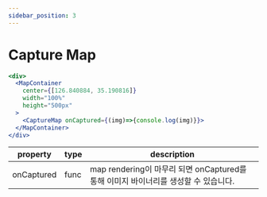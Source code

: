 ```yaml
---
sidebar_position: 3
---
```


# Capture Map

```jsx
<div>
  <MapContainer
    center={[126.840884, 35.190816]}
    width="100%"
    height="500px"
  >
    <CaptureMap onCaptured={(img)=>{console.log(img)}}>
  </MapContainer>
</div>
```

| property   | type | description                                                                         |
| ---------- | ---- | ----------------------------------------------------------------------------------- |
| onCaptured | func | map rendering이 마무리 되면 onCaptured를 통해 이미지 바이너리를 생성할 수 있습니다. |
